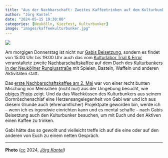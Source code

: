 ```yaml
---
title: "Aus der Nachbarschaft: Zweites Kaffeetrinken auf dem Kulturbunker"
author: "Jörg Kantel"
date: "2024-05-15 19:30:00"
categories: [Neukölln, Kiezfest, Kulturbunker]
image: "images/kaffeekulturbunker.jpg"
---
```


[![](images/kaffeekulturbunker-b.jpg)](https://www.flickr.com/photos/schockwellenreiter/53698296608/)

Am morgigen Donnerstag ist nicht nur [Gabis Beisetzung](https://kantel.github.io/posts/2024051403_abschied_gabi/), sondern es findet von 15:00 Uhr bis 19:00 Uhr auch das vom [Kulturlabor Trial & Error](https://www.trial-error.org/) veranstaltete zweite [Nachbarschaftskaffee](https://www.trial-error.org/projekte-1/kulturbunker/) auf dem Dach des [Kulturbunkers in der Neuköllner Rungiusstraße](https://kantel.github.io/posts/2023100601_kulturbunker/) mit Spielen, Basteln, Waffeln und anderen Aktivitäten statt.

Das [erste Nachbarschaftskaffee am 2. Mai](https://kantel.github.io/posts/2024050103_nachbarschaftskaffee/) war von einer recht bunten Mischung von Menschen (nicht nur) aus der Umgebung besucht, wie [obiges Photo](https://www.flickr.com/photos/schockwellenreiter/53698296608/) zeigt. Und da das Wachküssen des Kulturbunkers aus seinem Dornröschenschlaf eine Herzensangelegenheit von Gabi war und ich aus diesem Grunde auch (ehrenamtlicher) Projektpate geworden bin, werde ich -- wenn ich es irgendwie einrichten kann und es mental schaffe -- nach Gabis Beisetzung auch den Kulturbunker besuchen, um mit Euch und den Aktiven einen Kaffee zu trinken.

Gabi hätte das so gewollt und vielleicht treffe ich auf die eine oder auf den anderen von Euch zu einem netten Gespräch.

---

**Photo** ([cc](http://creativecommons.org/licenses/by-nc-nd/2.0/) 2024, *[Jörg Kantel](http://cognitiones.kantel-chaos-team.de/cv.html))*